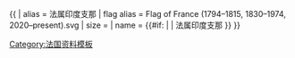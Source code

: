 {{ {{{1<noinclude>|country showdata</noinclude>}}}
| alias = 法属印度支那
| flag alias = Flag of France (1794–1815, 1830–1974, 2020–present).svg
| size = {{{size|}}}
| name = {{#if: {{{name|}}} | {{{name|}}} | 法属印度支那 }}
}}<noinclude>
[[Category:法国资料模板]]
</noinclude>